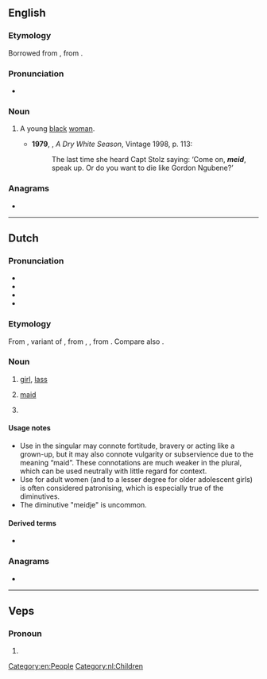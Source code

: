{{also|méid}}
==English==

===Etymology===
Borrowed from {{bor|en|af|meid}}, from {{etyl|nl|en}} {{m|nl|meid}}.

===Pronunciation===
* {{a|S Africa|UK}} {{IPA|/meɪt/|lang=en}}

===Noun===
{{en-noun|meide}}

# {{lb|en|South Africa|offensive}} A young [[black]] [[woman]]. {{defdate|from 20th c.}}
#* '''1979''', {{w|André Brink}}, ''A Dry White Season'', Vintage 1998, p. 113:
#*: The last time she heard Capt Stolz saying: ‘Come on, '''''meid''''', speak up. Or do you want to die like Gordon Ngubene?’

===Anagrams===
* {{anagrams|en|Demi|Diem|Dime|demi|demi-|dime|idem}}

[[Category:en:People]]

----

==Dutch==
{{wp|lang=nl|Meid (persoon)}}
===Pronunciation===
* {{IPA|/mɛi̯t/|lang=nl}}
* {{audio|Nl-meid.ogg|Audio|lang=nl}}
* {{hyphenation|lang=nl|meid}}
* {{rhyme|lang=nl|ɛi̯t}}

===Etymology===
From {{inh|nl|dum|meit}}, variant of {{m|dum|meget}}, from {{inh|nl|odt|*megith}}, {{m|odt|*magath}}, from {{inh|nl|gem-pro|*magaþs}}. Compare also {{m|nl|maagd}}.

===Noun===
{{nl-noun|f|-en|meisje|dim2=meidje}}

# [[girl]], [[lass]]
#:{{ux|nl|De '''meiden''' hadden afgelopen zaterdag een zwemwedstrijd.|The '''girls''' had a swimming match last Saturday.}}
#:{{ux|nl|Goed gedaan, '''meid'''!|Well done, '''girl'''!|inline=1}}
# [[maid]]
#: {{syn|nl|bode|deerne|dienstbode|dienstmaagd}}
# {{n-g|Commonly used as an address for female pets, especially female dogs.}}
#:{{ux|nl|Brave '''meid'''!|Good '''girl'''!|inline=1}}

====Usage notes====
* Use in the singular may connote fortitude, bravery or acting like a grown-up, but it may also connote vulgarity or subservience due to the meaning “maid”. These connotations are much weaker in the plural, which can be used neutrally with little regard for context.
* Use for adult women (and to a lesser degree for older adolescent girls) is often considered patronising, which is especially true of the diminutives.
* The diminutive "meidje" is uncommon.

====Derived terms====
* {{l|nl|meis}}

===Anagrams===
* {{l|nl|idem}}

[[Category:nl:Children]]

----

==Veps==

===Pronoun===
{{head|vep|pronoun form}}

# {{inflection of|mö||par|lang=vep}}